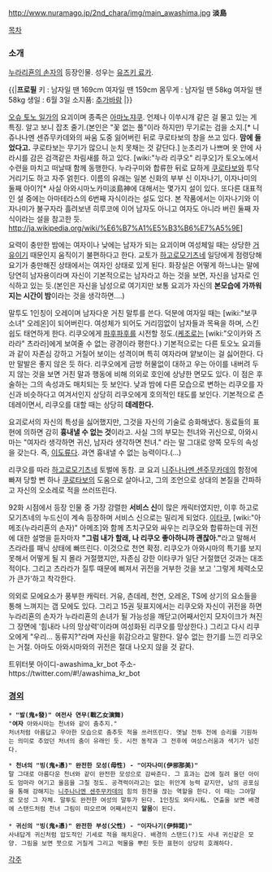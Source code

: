 http://www.nuramago.jp/2nd_chara/img/main_awashima.jpg
'''淡島'''

[[목차]]

=== 소개 ===
[[누라리횬의 손자]]의 등장인물. 성우는 [[유즈키 료카]].

{{|'''프로필'''
키 : 남자일 땐 169cm 여자일 땐 159cm
몸무게 : 남자일 땐 58kg 여자일 땐 58kg
생일 : 6월 3일
소지품: [[추가바람]]
|}}


[[오슈 토노 일가]]의 요괴이며 종족은 [[아마노쟈쿠]]. 언제나 이쑤시개 같은 걸 물고 있는 게 특징. 알고 보니 잡초 줄기.(본인은 "꽃 없는 풀"이라 하지만) 무기로는 검을 소지.[* 니쥬나나멘 센쥬무카데와의 싸움 도중 잃어버린 뒤로 쿠로타보의 창을 쓰고 있다. '''맘에 들었다고.''' 쿠로타보는 무기가 많으니 눈치 못채는 것 같단다.] 눈초리가 나쁘며 옷 안에 사라시를 감은 검객같은 차림새를 하고 있다. [wiki:"누라 리쿠오" 리쿠오]가 토오노에서 수련을 마치고 떠날때 함께 동행한다. 누라구미와 합류한 뒤로 묘하게 [[쿠로타보]]와 투닥거리기도 하고 자주 얽힌다. 이름의 유래는 일본 신화의 부부 신 이자나기, 이자나미의 둘째 아이?[* 사실 아와시마노카미淡島神에 대해서는 몇가지 설이 있다. 또다른 대표적인 설 중에는 아마테라스의 6번째 자식이라는 설도 있다. 본 작품에서는 이자나기와 이자나미가 불구자라 흘려보낸 히루코에 이어 남자도 아니고 여자도 아니라 버린 둘째 자식이라는 설을 참고한 듯. http://ja.wikipedia.org/wiki/%E6%B7%A1%E5%B3%B6%E7%A5%9E]

요력이 충만한 밤에는 여자이나 낮에는 남자가 되는 요괴이며 여성체일 때는 상당한 [[거유]]이기 때문인지 움직이기 불편하다고 한다. 교토가 [[하고로모기츠네]] 일당에게 점령당해 요기가 충만해진 상태에서는 여자인 상태로 있게 된다. 화장실은 어떻게 하느냐는 말에 당연히 남자용이라며 자신이 기본적으로는 남자라고 하는 것을 보면, 자신을 남자로 인식하고 있는 듯.(본인은 자신을 남성으로 여기지만 보통 요괴가 자신의 '''본모습에 가까워지는 시간이 밤'''이라는 것을 생각하면….) 

말투도 1인칭이 오레이며 남자다운 거친 말투를 쓴다. 덕분에 여자일 때는 [wiki:"보쿠 소녀" 오레온]이 되어버린다. 여성체가 되어도 거리낌없이 남자들과 목욕을 하며, 스킨쉽도 태연하게 한다. 리쿠오에게 [[파후파후]]를 시전할 정도.([[케조로]]는 [wiki:"오이카와 츠라라" 츠라라]에게 보여줄 수 없는 광경이라 평한다.) 기본적으로는 다른 토오노 요괴들과 같이 자존심 강하고 거칠어 보이는 성격이며 특히 여자라며 얕보이는 걸 싫어한다. 다만 말발은 좋지 않은 듯 하다. 리쿠오에게 금방 허물없이 대하고 우는 아이를 내버려 두지 않는 것을 보면 거친 말과 행동에 비해 의외로 호인에 상냥한 면모도 있다. 이 점은 후술하는 그의 속성과도 매치되는 듯 보인다. 낮과 밤에 다른 모습으로 변하는 리쿠오를 자신과 비슷하다고 여겨서인지 상당히 리쿠오에게 호의적인 태도를 보인다. 기본적으로 츤데레이면서, 리쿠오를 대할 때는 상당히 '''데레한다.''' 
  
요괴로서의 자신의 특성을 싫어했지만, 그것을 자신의 기술로 승화해냈다. 동료들의 표현에 의하면 감히 '''흉내낼 수 없는 것'''이라고. 사실 그의 부모는 천녀와 귀신으로, 아와시마는 "여자라 생각하면 귀신, 남자라 생각하면 천녀." 라는 말 그대로 양쪽 모두의 속성을 갖는다. 즉, [[이도류]]다. 과연 흉내낼 수 없는 능력이다.(…) 

리쿠오를 따라 [[하고로모기츠네]] 토벌에 동참. 쿄 요괴 [[니주나나멘 센주무카데]]의 함정에 빠져 당할 뻔 하나 [[쿠로타보]]의 도움으로 살아나고, 그의 조언으로 상대의 본질을 간파하고 자신의 오소레로 적을 쓰러뜨린다. 

92화 시점에서 등장 인물 중 가장 강렬한 '''서비스 신'''이 많은 캐릭터였지만, 이후 하고로모기츠네의 누드신이 계속 등장하며 서비스 신으로는 밀리게 되었다. [[이타쿠]], [wiki:"아메조(누라리횬의 손자)" 아메조]와 함께 츠치구모와 싸우는 리쿠오와 합류하는데 귀전에 대한 설명을 듣자마자 '''"그럼 내가 할래, 나 리쿠오 좋아하니까 괜찮아."'''라고 말해서 츠라라를 패닉 상태에 빠뜨린다. 이것으로 천연 확정. 리쿠오가 아와시마의 특기를 보지 못해서 어떻게 될 지 몰라 거절했지만, 자존심 강한 이타쿠가 일단 거절했던 것과는 대조적이다. 그리고 츠라라가 질투 때문에 삐져서 귀전을 거부한 것을 보고 '그렇게 체력소모가 큰가'하고 착각한다.

의외로 모에요소가 풍부한 캐릭터. 거유, 츤데레, 천연, 오레온, TS에 상기의 요소들을 통해 느껴지는 갭 모에도 있다. 그리고 15권 뒷표지에서는 리쿠오와 자신이 귀전을 하면 누라리횬의 손자가 누라리횬의 손녀가 될 가능성을 깨닫고(어째서인지 모자이크가 쳐진 그 장면에 '힘내라 나의 망상력'이라며 여성화된 리쿠오를 망상한다.) 그리고 다시 리쿠오에게 "우리… 동류지?"라며 자신을 휘감으라고 말한다. 알수 없는 한기를 느낀 리쿠오는 거절. 아마도 아와시마와의 귀전은 절대 나오지 않을 것 같다. 

트위터봇
아이디-awashima_kr_bot
주소-https://twitter.com/#!/awashima_kr_bot

=== [[경외]] ===
 * '''"발(鬼+發)" 여전사 연무(戰乙女演舞)''' 
 "'''여자''' 아와시마는 천녀와 같이 춤추지."
 처녀처럼 아름답고 우아한 모습으로 춤추듯 적을 쓰러뜨린다. 옛날 전투 전에 승리를 기원하는 의미로 추었던 처녀의 춤이 유래인 듯. 시전 동작과 그 전후에 여성스러움과 색기가 넘친다.

 * '''천녀의 "빙(鬼+憑)" 완전한 모성(母性) - "이자나미(伊邪那美)"'''
 말 그대로 아름다운 천녀와 같이 완전한 모성으로 감싸준다. 그 효과는 겁에 질려 울던 아이도 엄마라 여기고 울음을 그칠 정도. 공격력이라고는 없는 위안계 능력 같지만, 남의 공포심을 통해 강해지는 [[니주나나멘 센주무카데]]의 힘의 원천을 끊는 역할을 한다. 이 때는 그야말로 모성 그 자체. 말투도 완전한 여성의 말투가 된다. 1인칭도 와타시私. 연출을 보면 배경에 스탠드처럼 천녀 그림이 떠오르며 어째서인지 '''알몸'''이 된다. 
 
 * '''귀신의 "빙(鬼+憑)" 완전한 부성(父性) - "이자나기(伊弉諾)"'''
 사내답게 귀신처럼 압도적인 기세로 적을 해치운다. 배경의 스탠드(?)도 사내 귀신같은 모양. 그림을 보면 붓으로 거칠게 그리고 먹물을 뿌린 듯한 표현이 상당히 호쾌하다. 

[[각주]]

